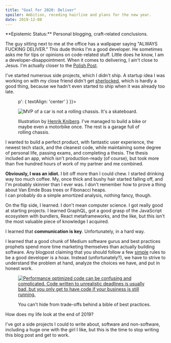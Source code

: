 ```yaml
---
title: "Goal for 2020: Deliver"
spoiler: Ambition, receding hairline and plans for the new year.
date: 2019-12-08
---
```


<Callout icon="✍️" unwrapChildP>
  **Epistemic Status:** Personal blogging, craft-related conclusions.
</Callout>

The guy sitting next to me at the office has a&nbsp;wallpaper saying "ALWAYS
FUCKING DELIVER." This dude thinks I'm a good developer. He sometimes asks me
for tips or opinions on code-related stuff. Little does he know, I am a
developer-disappointment. When it comes to delivering, I ain't close to Jesus.
I'm actually closer to the [Polish Post].

[polish post]:
  https://www.reddit.com/r/poland/comments/9hf0oq/why_is_poczta_polska_so_bad/

I've started numerous side projects, which I didn't ship. A startup idea I was
working on with my close friend didn't get [sherlocked], which is hardly a good
thing, because we hadn't even started to ship when it was already too late.

[sherlocked]:
  https://www.howtogeek.com/297651/what-does-it-mean-when-a-company-sherlocks-an-app/

<figure sx={{ '> p': { textAlign: 'center' } }}>

![MVP of a car is not a rolling chassis. It's a skateboard.](https://blog.crisp.se/wp-content/uploads/2016/01/Making-sense-of-MVP-.jpg)

<figcaption>

Illustration by [Henrik Kniberg]. I've managed to build a bike or maybe even a
motorbike once. The rest is a garage full of rolling chassis.

[henrik kniberg]:
  https://blog.crisp.se/2016/01/25/henrikkniberg/making-sense-of-mvp

</figcaption>

</figure>

I wanted to build a perfect product, with fantastic user experience, the newest
tech&nbsp;stack, and the&nbsp;cleanest code, while maintaining some degree of
personal life, passing exams, and completing a thesis. The thesis included an
app, which isn't&nbsp;production-ready (of course), but took more than five
hundred hours of work of&nbsp;my partner and me combined.

**Obviously, I was an idiot.** I bit off more than I could chew. I started
drinking way too much coffee. My, once thick and bushy hair started falling off,
and I'm probably skinnier than I ever was. I don't remember how to prove a thing
about Van&nbsp;Emde&nbsp;Boas trees or Fibonacci heaps.\
I can probably do a simple amortized analysis, nothing fancy, though.

On the flip side, I learned. I don't mean computer science. I got really good at
starting&nbsp;projects. I learned GraphQL, got a good grasp of the JavaScript
ecosystem with bundlers, React metaframeworks, and the like, but this isn't the
most valuable piece&nbsp;of knowledge I acquired.

I learned that **communication is key**. Unfortunately, in a hard way.

I learned that a good chunk of Medium software gurus and best practices prophets
spend more time marketing themselves than actually building software. Any
blogpost claiming that you should follow a few [simple] rules to be a good
developer is a hoax. Instead (unfortunately?), we have to strive to understand
the problem at hand, analyze the choices we have, and put in honest work.

[simple]: https://asthasr.github.io/posts/danger-of-simplicity/

<figure sx={{ img: { position: 'absolute', top: 0 } }}>

<a href="https://twitter.com/dylan_koji/status/1120793176472612864">

![Performance optimized code can be confusing and complicated. Code written to unrealistic deadlines is usually bad, but you only get to have code if your business is still running.](/deliver/tradeoffs-tweets.png)

</a>

<figcaption sx={{ mt: 2 }}>
  You can't hide from trade-offs behind a bible of best practices.
</figcaption>

</figure>

How does my life look at the end of 2019?

I've got a side projects I could to write about, software and non-software,
including a&nbsp;huge one with the girl I like, but this is the time to stop
writing this blog post and get to work.

[side project]: https://github.com/zagrajmy/
[adrs]: https://adr.github.io/
[in public]: https://www.swyx.io/writing/learn-in-public/
